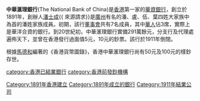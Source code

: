 {{multiple issues|
{{expand|time=2018-12-01T09:41:53+00:00}}
{{expert|time=2018-12-01T09:41:53+00:00}}
{{unreferenced|time=2018-12-01T09:41:53+00:00}}
}}
'''中華滙理銀行'''(The National Bank of China)是[[香港|香港]]第一家的[[華資|華資]][[銀行|銀行]]，創立於1891年，創辦人[[潘士成|潘士成]]{{ 來源請求}}是[[廣州|廣州]]有名的潘、盧、伍、葉四姓大家族中為首的潘姓家族成員。初期，該行[[董事會|董事會]]共有7名成員，其中[[華人|華人]]佔3席，實際上是華洋合資的銀行。到20世紀初，中華滙理銀行實備291萬餘元，分支行及代理處遍佈天下，並曾在香港發行過面值5元，10元的鈔票。該行於1911年倒閉。

根據[[馬德和|馬德和]]編著的《香港貨幣圖錄》，香港中華滙理銀行尚有50元及100元的樣鈔存世。

{{HK Bank}}
{{香港发钞机构}}
[[category:香港已結業銀行|category:香港已結業銀行]]
[[category:香港前發鈔機構|category:香港前發鈔機構]]
[[Category:1891年香港建立|Category:1891年香港建立]]
[[Category:1891年成立的銀行|Category:1891年成立的銀行]]
[[Category:1911年結業公司|Category:1911年結業公司]]